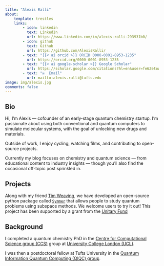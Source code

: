 ```yaml
---
title: "Alexis Ralli"
about:
    template: trestles
    links:
        - icon: linkedin
          text: LinkedIn
          url: https://www.linkedin.com/in/alexis-ralli-293931b0/
        - icon: github
          text: Github
          url: https://github.com/AlexisRalli/
        - text: "{{< ai orcid >}} ORCID 0000-0001-8953-1235"
          url: https://orcid.org/0000-0001-8953-1235
        - text: "{{< ai google-scholar >}} Google Scholar"
          url: https://scholar.google.com/citations?hl=en&user=fe6ZetoAAAAJ
        - text: "✉  Email"
          url: mailto:alexis.ralli@tufts.edu
image: img/alexis.jpg
comments: false
---
```


## Bio
Hi, I'm Alexis — cofounder of an early-stage quantum chemistry startup. I'm passionate about using both conventional and quantum computers to simulate molecular systems, with the goal of unlocking new drugs and materials.

Outside of work, I enjoy cycling, watching films, and contributing to open-source projects.

Currently my blog focuses on chemistry and quantum science — from educational content to industry insights — though you'll also find the occasional off-topic post sprinkled in.


## Projects
Along with my friend [Tim Weaving](https://scholar.google.com/citations?user=sz4S2-gAAAAJ&hl=en&oi=ao), we have developed an open-source python package called [`Symmer`](https://github.com/UCL-CCS/symmer) that allows people to study quantum problems using subspace methods. We welcome users to try it out!  This project has been supported by a grant from the [Unitary Fund](https://unitary.fund/)

## Background
I completed a quantum chemistry PhD in the [Centre for Computational Science group (CCS)](https://ccs.chem.ucl.ac.uk/) group at [University College London (UCL)](https://www.ucl.ac.uk/).

I was then a postdoctoral fellow at Tufts University in the [Quantum Information Quantum Computing (QIQC) group](https://sites.google.com/view/tuftsqi).



